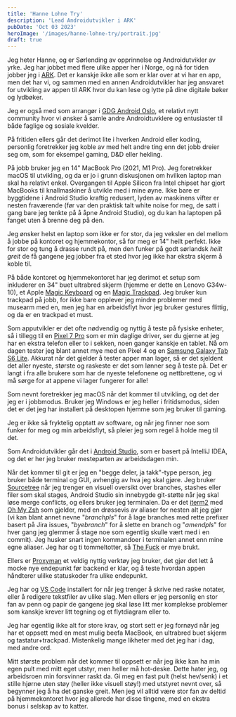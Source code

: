 ```yaml
---
title: 'Hanne Lohne Try'
description: 'Lead Androidutvikler i ARK'
pubDate: 'Oct 03 2023'
heroImage: '/images/hanne-lohne-try/portrait.jpg'
draft: true
---
```








<Question1/>

Jeg heter Hanne, og er Sørlending av opprinnelse og Androidutvikler av yrke. Jeg har jobbet med flere ulike apper her i Norge, og nå for tiden jobber jeg i [ARK](https://www.ark.no/). Det er kanskje ikke alle som er klar over at vi har en app, men det har vi, og sammen med en annen Androidutvikler har jeg ansvaret for utvikling av appen til ARK hvor du kan lese og lytte på dine digitale bøker og lydbøker.

Jeg er også med som arrangør i [GDG Android Oslo](https://www.meetup.com/gdg-android-oslo/), et relativt nytt community hvor vi ønsker å samle andre Androidtuvklere og entusiaster til både faglige og sosiale kvelder.

På fritiden ellers går det derimot lite i hverken Android eller koding, personlig foretrekker jeg koble av med helt andre ting enn det jobb dreier seg om, som for eksempel gaming, D&D eller hekling.

<Question2/>

På jobb bruker jeg en 14" MacBook Pro (2021, M1 Pro). Jeg foretrekker macOS til utvikling, og da er jo i grunn diskusjonen om hvilken laptop man skal ha relativt enkel. Overgangen til Apple Silicon fra Intel chipset har gjort MacBooks til knallmaskiner å utvikle med i mine øyne. Ikke bare er byggtidene i Android Studio kraftig redusert, lyden av maskinens vifter er nesten fraværende (før var den praktisk talt white noise for meg, de satt i gang bare jeg tenkte på å åpne Android Studio), og du kan ha laptopen på fanget uten å brenne deg på den.

Jeg ønsker helst en laptop som ikke er for stor, da jeg veksler en del mellom å jobbe på kontoret og hjemmekontor, så for meg er 14" heilt perfekt. Ikke for stor og tung å drasse rundt på, men den funker på godt sørlandsk *heilt greit* de få gangene jeg jobber fra et sted hvor jeg ikke har ekstra skjerm å koble til.

På både kontoret og hjemmekontoret har jeg derimot et setup som inkluderer en 34" buet ultrabred skjerm (hjemme er dette en Lenovo G34w-10), et Apple [Magic Keyboard](https://www.apple.com/no/shop/product/MK2A3H/A/magic-keyboard-norsk) og en [Magic Trackpad](https://www.apple.com/no/shop/product/MK2D3ZM/A/magic-trackpad-hvit-multi-touch-flate). Jeg bruker kun trackpad på jobb, for ikke bare opplever jeg mindre problemer med musearm med en, men jeg har en arbeidsflyt hvor jeg bruker gestures flittig, og da er en trackpad et must.

Som apputvikler er det ofte nødvendig og nyttig å teste på fysiske enheter, så i tillegg til en [Pixel 7 Pro](https://store.google.com/no/product/pixel_7_pro) som er min daglige driver, ser du gjerne at jeg har en ekstra telefon eller to i sekken, noen ganger kanskje en tablet. Nå om dagen tester jeg blant annet mye med en Pixel 4 og en [Samsung Galaxy Tab S6 Lite](https://www.samsung.com/no/tablets/galaxy-tab-s/galaxy-tab-s6-lite-10-4-inch-gray-64gb-lte-sm-p619nzaanee/). Akkurat når det gjelder å tester apper man lager, så er det sjeldent det aller nyeste, største og raskeste er det som lønner seg å teste på. Det er langt i fra alle brukere som har de nyeste telefonene og nettbrettene, og vi må sørge for at appene vi lager fungerer for alle!

<Question3/>

Som nevnt foretrekker jeg macOS når det kommer til utvikling, og det der jeg er i jobbmodus. Bruker jeg Windows er jeg heller i fritidsmodus, siden det er det jeg har installert på desktopen hjemme som jeg bruker til gaming.

Jeg er ikke så fryktelig opptatt av software, og når jeg finner noe som funker for meg og min arbeidsflyt, så pleier jeg som regel å holde meg til det.

Som Androidutvikler går det i [Android Studio](https://developer.android.com/studio), som er basert på IntelliJ IDEA, og det er her jeg bruker mesteparten av arbeidsdagen min.

Når det kommer til git er jeg en "begge deler, ja takk"-type person, jeg bruker både terminal og GUI, avhengig av hva jeg skal gjøre. Jeg bruker [Sourcetree](https://www.sourcetreeapp.com/) når jeg trenger en visuell oversikt over branches, stashes eller filer som skal stages, Android Studio sin innebygde git-støtte når jeg skal løse merge conflicts, og ellers bruker jeg terminalen. Da er det [iterm2](https://iterm2.com/) med [Oh My Zsh](https://ohmyz.sh/) som gjelder, med en drøssevis av aliaser for nesten alt jeg gjør (vi kan blant annet nevne "*branchpls*" for å lage branches med rette prefixer basert på Jira issues, "*byebranch*" for å slette en branch og "*amendpls*" for hver gang jeg glemmer å stage noe som egentlig skulle vært med i en commit). Jeg husker snart ingen kommandoer i terminalen annet enn mine egne aliaser. Jeg har og ti tommeltotter, så [The Fuck](https://github.com/nvbn/thefuck) er mye brukt.

Ellers er [Proxyman](https://proxyman.io/) et veldig nyttig verktøy jeg bruker, det gjør det lett å mocke nye endepunkt før backend er klar, og å teste hvordan appen håndterer ulilke statuskoder fra ulike endepunkt.

Jeg har og [VS Code](https://code.visualstudio.com/) installert for når jeg trenger å skrive ned raske notater, eller å redigere tekstfiler av ulike slag. Men ellers er jeg personlig en stor fan av penn og papir de gangene jeg skal løse litt mer komplekse problemer som kanskje krever litt tegning og et flytdiagram eller to.

<Question4/>

Jeg har egentlig ikke alt for store krav, og stort sett er jeg fornøyd når jeg har et oppsett med en mest mulig beefa MacBook, en ultrabred buet skjerm og tastatur+trackpad. Mistenkelig mange likheter med det jeg har i dag, med andre ord.

Mitt største problem når det kommer til oppsett er når jeg ikke kan ha min egen pult med mitt eget utstyr, men heller må hot-deske. Dette hater jeg, og arbeidsroen min forsvinner raskt da. Gi meg en fast pult (helst hev/senk) i et stille hjørne uten støy (heller ikke visuell støy!) med utstyret nevnt over, så begynner jeg å ha det ganske greit. Men jeg vil alltid være stor fan av deltid på hjemmekontoret hvor jeg allerede har disse tingene, med en ekstra bonus i selskap av to katter.